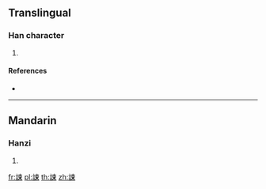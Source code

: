 {{character info/new}}
==Translingual==

===Han character===
{{Han char|rn=149|rad=言|as=07|sn=14|four=|canj=YRDL}}

# {{defn|Han|sort=言07}}

====References====
* {{Han ref|kx=1161.230|dkj=35507|dj=1626.290|hdz=63975.020|uh=8A8E|ud=35470}}

----

==Mandarin==

===Hanzi===
{{cmn-hanzi|pin=[[sù]] ([[su4]])|wg=su<sup>4</sup>}}

# {{defn|lang=cmn|sort=言07}}

[[fr:誎]]
[[pl:誎]]
[[th:誎]]
[[zh:誎]]
